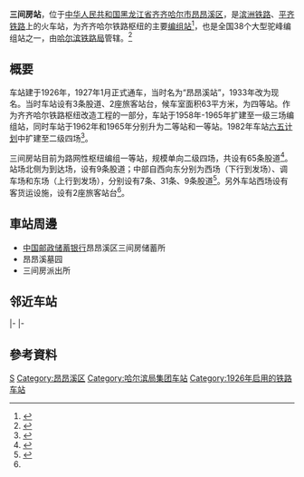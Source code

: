 {{Infobox China railway station
|车站名称 = 三间房站
|图片 = 
|图片介绍 = 
|其他名称 = 昂昂溪站
|车站拼音 = Sanjianfang
|英文名称 = Sanjianfang Railway Station
|车站代码 = 56615<ref>{{cite book|title=中华人民共和国铁路车站代码（GB/T 10302-2010）|publisher=中国标准出版社|year=2010|isbn=155066140495|ignore-isbn-error=true|pages=30}}</ref>
|电报码 = SFX<ref>{{cite book|author=铁道部电子计算技术中心, 铁道部运输局|title=铁路车站站名代码表：TMIS使用|publisher=中国铁道出版社|location=北京|year=1998|isbn=9787113030995|pages=139}}</ref><ref>{{cite book|author=[[中华人民共和国铁道部|中华人民共和国铁道部]]|title=铁路电报站名略号（2012）|publisher=中国铁道出版社|location=北京|year=2012|unified=15113·3468|pages=107}}</ref>
|拼音码 = SJF
|车站位置 = [[黑龙江省|黑龙江省]][[齐齐哈尔市|齐齐哈尔市]][[昂昂溪区|昂昂溪区]]
|坐标 = {{coord|47.095669|123.837557|display=inline,title}}
|归属 = [[哈尔滨铁路局|哈尔滨铁路局]]
|线路 = [[滨洲铁路|滨洲铁路]]、[[平齐铁路|平齐铁路]]
|车站等级 = [[一等站_(中铁)|一等站]]
|月台数目 = 
|股道数目 = 
}}
'''三间房站'''，位于[[中华人民共和国|中华人民共和国]][[黑龙江省|黑龙江省]][[齐齐哈尔市|齐齐哈尔市]][[昂昂溪区|昂昂溪区]]，是[[滨洲铁路|滨洲铁路]]、[[平齐铁路|平齐铁路]]上的火车站，为齐齐哈尔铁路枢纽的主要[[编组站|编组站]]<ref>{{cite journal|author=梁振发|title=齐齐哈尔铁路枢纽榆红联络线改建方案探讨|journal=铁道运输与经济|year=2004|issue=05|publisher=[[中国铁道科学研究院|中国铁道科学研究院]]|issn=1003-1421|pages=76-79}}</ref>，也是全国38个大型驼峰编组站之一，由[[哈尔滨铁路局|哈尔滨铁路局]]管辖。<ref>{{Cite web |url=http://search.huochepiao.com/huochezhan/jieshao/1622.htm |title=三间房火车站介绍 |accessdate=2018-02-07 |archive-date=2018-02-07 |archive-url=https://web.archive.org/web/20180207182950/http://search.huochepiao.com/huochezhan/jieshao/1622.htm |dead-url=no }}</ref>

==概要==
车站建于1926年，1927年1月正式通车，当时名为“昂昂溪站”，1933年改为现名。当时车站设有3条股道、2座旅客站台，候车室面积63平方米，为四等站。作为齐齐哈尔铁路枢纽改造工程的一部分，车站于1958年-1965年扩建至一级三场编组站，同时车站于1962年和1965年分别升为二等站和一等站。1982年车站[[第六个五年计划_(中国)|六五计划]]中扩建至二级四场<ref name="histo">{{cite book|author1=姚丽华|author2=王正非|title=昂昂溪区志|publisher=黑龙江人民出版社|year=2006|isbn=9787207064592}}</ref>{{rp|164}}。

三间房站目前为路网性枢纽编组一等站，规模单向二级四场，共设有65条股道<ref>{{cite news|title=三间房驼峰编组站二级封锁施工顺利完成|url=http://dw.cr23g.com/art/2017/9/14/art_10840_1437325.html|publisher=中铁二十三局集团电务工程有限公司|date=2017-09-14}}</ref>。站场北侧为到达场，设有9条股道；中部自西向东分别为西场（下行到发场）、调车场和东场（上行到发场），分别设有7条、31条、9条股道<Ref>{{cite journal|author1=王清江|author2=蔡克林|author3=夏维毅|title=齐齐哈尔铁路枢纽车站运输组织分工及三间房站区规划方案研究|work=减速顶与调速技术|year=2005}}</ref>。另外车站西场设有客货运设施，设有2座旅客站台<ref name="histo"/>{{rp|164}}。

==車站周邊==
* [[中国邮政储蓄银行|中国邮政储蓄银行]]昂昂溪区三间房储蓄所
* 昂昂溪墓园
* 三间房派出所

==邻近车站==
{{start rail box|[[File:China_Railways.svg|16px]] [[中国铁路|中国铁路]]}}
{{s-inop|[[红旗营站|红旗营站]]|滨洲线{{站|哈尔滨}}方向}}
{{s-line|红峰线<br />← 9km 三间房站 {{0}}{{0}}{{0}} {{0}}{{0}}}}
{{terminus}}
|-
{{terminus}}
{{s-line|西昂线<br />{{0}}{{0}} {{0}}{{0}}{{0}} 三间房站 9km →}}
{{s-inop|[[昂昂溪站|昂昂溪站]]|滨洲线{{站|满洲里}}方向}}
|-
{{s-inop|[[汤池站|汤池站]]|{{站|四平}}方向}}
{{s-line|[[平齐铁路|平齐铁路]]<br />← 13km 三间房站 9km →{{0}}}}
{{s-inop|[[榆树屯站|榆树屯站]]|{{站|齐齐哈尔}}方向}}
{{end box}}

==參考資料==
{{reflist}}
{{滨洲铁路}}
{{平齐铁路}}
[[Category:齐齐哈尔市铁路车站|S]]
[[Category:昂昂溪区|Category:昂昂溪区]]
[[Category:哈尔滨局集团车站|Category:哈尔滨局集团车站]]
[[Category:1926年启用的铁路车站|Category:1926年启用的铁路车站]]
